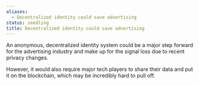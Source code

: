 ```yaml
---
aliases:
  - Decentralized identity could save advertising
status: seedling
title: Decentralized identity could save advertising
---
```

An anonymous, decentralized identity system could be a major step forward for the advertising industry and make up for the signal loss due to recent privacy changes.

However, it would also require major tech players to share their data and put it on the blockchain, which may be incredibly hard to pull off.
